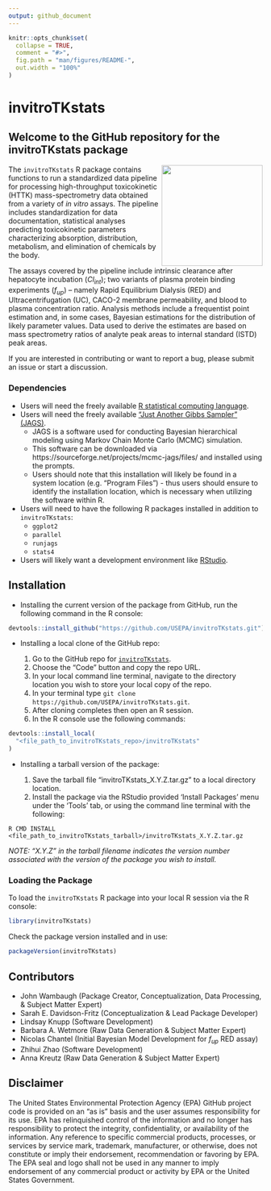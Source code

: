 ```yaml
---
output: github_document
---
```


<!-- README.md is generated from README.Rmd. Please edit that file -->

```r
knitr::opts_chunk$set(
  collapse = TRUE,
  comment = "#>",
  fig.path = "man/figures/README-",
  out.width = "100%"
)
```

# invitroTKstats

<!-- badges: start -->
<!-- badges: end -->

## Welcome to the GitHub repository for the invitroTKstats package

<a href="https://github.com/USEPA/invitroTKstats.git"><img src="vignettes/img/invitroTKstats_hex.png" width="200" align="right" /></a>

The `invitroTKstats` R package contains functions to run a standardized data pipeline for processing high-throughput toxicokinetic (HTTK) mass-spectrometry data obtained from a variety of *in vitro* assays. The pipeline includes standardization for data documentation, statistical analyses predicting toxicokinetic parameters characterizing absorption, distribution, metabolism, and elimination of chemicals by the body.

The assays covered by the pipeline include intrinsic clearance after hepatocyte incubation ($Cl_{int}$); two variants of plasma protein binding experiments ($f_{up}$) -- namely Rapid Equilibrium Dialysis (RED) and Ultracentrifugation (UC), CACO-2 membrane permeability, and blood to plasma concentration ratio. Analysis methods include a frequentist point estimation and, in some cases, Bayesian estimations for the distribution of likely parameter values. Data used to derive the estimates are based on mass spectrometry ratios of analyte peak areas to internal standard (ISTD) peak areas.

If you are interested in contributing or want to report a bug, please submit an issue or start a discussion.

### Dependencies

* Users will need the freely available [R statistical computing language](https://www.r-project.org/).
* Users will need the freely available ["Just Another Gibbs Sampler" (JAGS)](https://mcmc-jags.sourceforge.io/).
  * JAGS is a software used for conducting Bayesian hierarchical modeling using Markov Chain Monte Carlo (MCMC) simulation.
  * This software can be downloaded via https://sourceforge.net/projects/mcmc-jags/files/ and installed using the prompts.
  * Users should note that this installation will likely be found in a system location (e.g. "Program Files") - thus users should ensure to identify the installation location, which is necessary when utilizing the software within R.
* Users will need to have the following R packages installed in addition to `invitroTKstats`:
  * `ggplot2`
  * `parallel`
  * `runjags`
  * `stats4`
* Users will likely want a development environment like [RStudio](https://www.rstudio.com/products/rstudio/download/).

## Installation

* Installing the current version of the package from GitHub, run the following command in the R console:

```r
devtools::install_github("https://github.com/USEPA/invitroTKstats.git")
```

* Installing a local clone of the GitHub repo:

  1. Go to the GitHub repo for [`invitroTKstats`](https://github.com/USEPA/invitroTKstats.git).
  2. Choose the "Code" button and copy the repo URL.
  3. In your local command line terminal, navigate to the directory location you wish to store your local copy of the repo.
  4. In your terminal type `git clone https://github.com/USEPA/invitroTKstats.git`.
  5. After cloning completes then open an R session.
  6. In the R console use the following commands:
  
```r
devtools::install_local(
  "<file_path_to_invitroTKstats_repo>/invitroTKstats"
)
```

* Installing a tarball version of the package:

  1. Save the tarball file "invitroTKstats_X.Y.Z.tar.gz" to a local directory location.
  2. Install the package via the RStudio provided 'Install Packages' menu under the 'Tools' tab, or using the command line terminal with the following:
  
```
R CMD INSTALL <file_path_to_invitroTKstats_tarball>/invitroTKstats_X.Y.Z.tar.gz
```

*NOTE: "X.Y.Z" in the tarball filename indicates the version number associated with the version of the package you wish to install.* 

### Loading the Package

To load the `invitroTKstats` R package into your local R session via the R console:

```r
library(invitroTKstats)
```

Check the package version installed and in use:

```r
packageVersion(invitroTKstats)
```

## Contributors

* John Wambaugh (Package Creator, Conceptualization, Data Processing, & Subject Matter Expert)
* Sarah E. Davidson-Fritz (Conceptualization & Lead Package Developer)
* Lindsay Knupp (Software Development)
* Barbara A. Wetmore (Raw Data Generation & Subject Matter Expert)
* Nicolas Chantel (Initial Bayesian Model Development for $f_{up}$ RED assay)
* Zhihui Zhao (Software Development)
* Anna Kreutz (Raw Data Generation & Subject Matter Expert)

## Disclaimer

The United States Environmental Protection Agency (EPA) GitHub project code is provided on an "as is" basis and the user assumes responsibility for its use. EPA has relinquished control of the information and no longer has responsibility to protect the integrity, confidentiality, or availability of the information. Any reference to specific commercial products, processes, or services by service mark, trademark, manufacturer, or otherwise, does not constitute or imply their endorsement, recommendation or favoring by EPA. The EPA seal and logo shall not be used in any manner to imply endorsement of any commercial product or activity by EPA or the United States Government.
